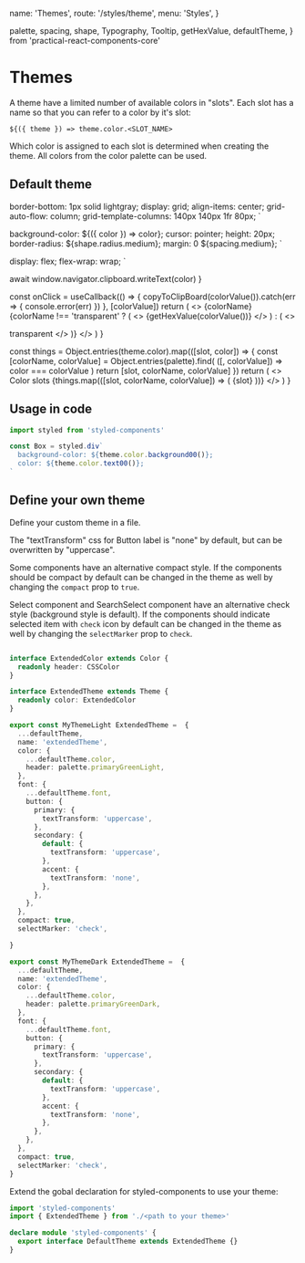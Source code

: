   name: 'Themes',
  route: '/styles/theme',
  menu: 'Styles',
}

  palette,
  spacing,
  shape,
  Typography,
  Tooltip,
  getHexValue,
  defaultTheme,
} from 'practical-react-components-core'

# Themes

A theme have a limited number of available colors in "slots". Each slot has a
name so that you can refer to a color by it's slot:

`${({ theme }) => theme.color.<SLOT_NAME>`

Which color is assigned to each slot is determined when creating the theme.
All colors from the color palette can be used.

## Default theme

<Theme theme={defaultTheme} />

  border-bottom: 1px solid lightgray;
  display: grid;
  align-items: center;
  grid-auto-flow: column;
  grid-template-columns: 140px 140px 1fr 80px;
`

  background-color: ${({ color }) => color};
  cursor: pointer;
  height: 20px;
  border-radius: ${shape.radius.medium};
  margin: 0 ${spacing.medium};
`

  display: flex;
  flex-wrap: wrap;
`

  await window.navigator.clipboard.writeText(color)
}

  const onClick = useCallback(() => {
    copyToClipBoard(colorValue()).catch(err => {
      console.error(err)
    })
  }, [colorValue])
  return (
    <>
      <Typography variant="default-text">{colorName}</Typography>
      {colorName !== 'transparent' ? (
        <>
          <Tooltip text="Click to copy rgba-value">
            <ColorBox color={colorValue()} onClick={onClick} />
          </Tooltip>
          <Typography variant="explanatory-text">
            {getHexValue(colorValue())}
          </Typography>
        </>
      ) : (
        <>
          <div />
          <Typography variant="explanatory-text">transparent</Typography>
        </>
      )}
    </>
  )
}

  const things = Object.entries(theme.color).map(([slot, color]) => {
    const [colorName, colorValue] = Object.entries(palette).find(
      ([, colorValue]) => color === colorValue
    )
    return [slot, colorName, colorValue]
  })
  return (
    <>
      <Typography variant="group-title">Color slots</Typography>
      {things.map(([slot, colorName, colorValue]) => (
        <ThemeRow key={slot}>
          <Typography>{slot}</Typography>
          <PaletteColor colorName={colorName} colorValue={colorValue} />
        </ThemeRow>
      ))}
    </>
  )
}

## Usage in code

```typescript
import styled from 'styled-components'

const Box = styled.div`
  background-color: ${theme.color.background00()};
  color: ${theme.color.text00()};
`
```

## Define your own theme

Define your custom theme in a file.

The "textTransform" css for Button label is "none" by default, but can be
overwritten by "uppercase".

Some components have an alternative compact style. If the components should be
compact by default can be changed in the theme as well by changing the `compact`
prop to `true`.

Select component and SearchSelect component have an alternative check style (background style is default).
If the components should indicate selected item with `check` icon by default
can be changed in the theme as well by changing the `selectMarker` prop to `check`.

```typescript

interface ExtendedColor extends Color {
  readonly header: CSSColor
}

interface ExtendedTheme extends Theme {
  readonly color: ExtendedColor
}

export const MyThemeLight ExtendedTheme =  {
  ...defaultTheme,
  name: 'extendedTheme',
  color: {
    ...defaultTheme.color,
    header: palette.primaryGreenLight,
  },
  font: {
    ...defaultTheme.font,
    button: {
      primary: {
        textTransform: 'uppercase',
      },
      secondary: {
        default: {
          textTransform: 'uppercase',
        },
        accent: {
          textTransform: 'none',
        },
      },
    },
  },
  compact: true,
  selectMarker: 'check',

}

export const MyThemeDark ExtendedTheme =  {
  ...defaultTheme,
  name: 'extendedTheme',
  color: {
    ...defaultTheme.color,
    header: palette.primaryGreenDark,
  },
  font: {
    ...defaultTheme.font,
    button: {
      primary: {
        textTransform: 'uppercase',
      },
      secondary: {
        default: {
          textTransform: 'uppercase',
        },
        accent: {
          textTransform: 'none',
        },
      },
    },
  },
  compact: true,
  selectMarker: 'check',
}
```

Extend the gobal declaration for styled-components to use your theme:

```typescript
import 'styled-components'
import { ExtendedTheme } from './<path to your theme>'

declare module 'styled-components' {
  export interface DefaultTheme extends ExtendedTheme {}
}
```
